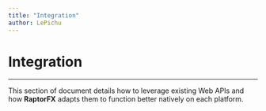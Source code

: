 ```yaml
---
title: "Integration"
author: LePichu
---
```



<Embed
	title="RaptorFX | Integration!"
	description="Welcome to the documentation for RaptorFX!"
/>


# Integration
---
This section of document details how to leverage existing Web APIs and how **RaptorFX** adapts them to function better natively on each platform.